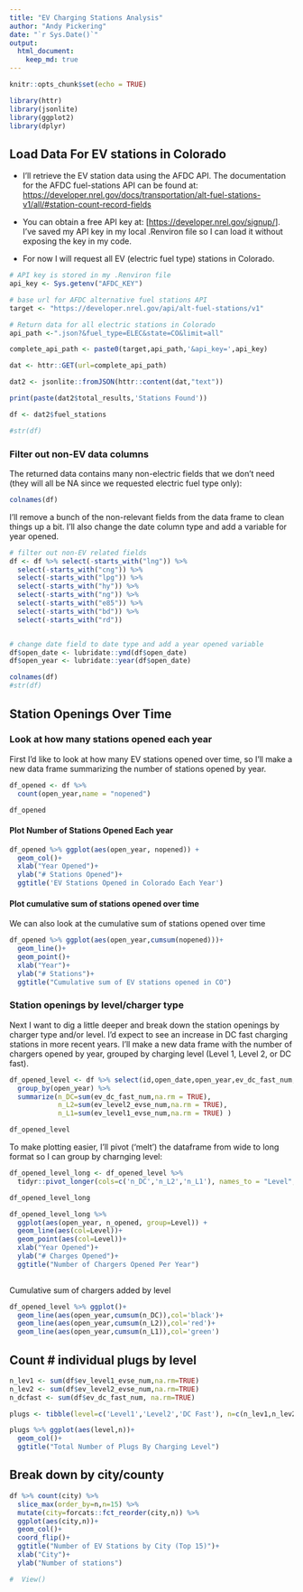 ```yaml
---
title: "EV Charging Stations Analysis"
author: "Andy Pickering"
date: "`r Sys.Date()`"
output: 
  html_document:
    keep_md: true
---
```


```r
knitr::opts_chunk$set(echo = TRUE)
```

```r

library(httr)
library(jsonlite)
library(ggplot2)
library(dplyr)

```

## Load Data For EV stations in Colorado

- I'll retrieve the EV station data using the AFDC API. The documentation for the AFDC fuel-stations API can be found at: <https://developer.nrel.gov/docs/transportation/alt-fuel-stations-v1/all/#station-count-record-fields>

- You can obtain a free API key at: [<https://developer.nrel.gov/signup/>]. I've saved my API key in my local .Renviron file so I can load it without exposing the key in my code.

- For now I will request all EV (electric fuel type) stations in Colorado.

```r

# API key is stored in my .Renviron file
api_key <- Sys.getenv("AFDC_KEY")

# base url for AFDC alternative fuel stations API
target <- "https://developer.nrel.gov/api/alt-fuel-stations/v1"

# Return data for all electric stations in Colorado
api_path <-".json?&fuel_type=ELEC&state=CO&limit=all"

complete_api_path <- paste0(target,api_path,'&api_key=',api_key)

dat <- httr::GET(url=complete_api_path)

dat2 <- jsonlite::fromJSON(httr::content(dat,"text"))

print(paste(dat2$total_results,'Stations Found'))

df <- dat2$fuel_stations

#str(df)

```

### Filter out non-EV data columns

The returned data contains many non-electric fields that we don't need (they will all be NA since we requested electric fuel type only):

```r

colnames(df)

```

I'll remove a bunch of the non-relevant fields from the data frame to clean things up a bit. I'll also change the date column type and add a variable for year opened.

```r

# filter out non-EV related fields
df <- df %>% select(-starts_with("lng")) %>% 
  select(-starts_with("cng")) %>%
  select(-starts_with("lpg")) %>%
  select(-starts_with("hy")) %>% 
  select(-starts_with("ng")) %>% 
  select(-starts_with("e85")) %>% 
  select(-starts_with("bd")) %>% 
  select(-starts_with("rd"))


# change date field to date type and add a year opened variable
df$open_date <- lubridate::ymd(df$open_date)
df$open_year <- lubridate::year(df$open_date)

colnames(df)
#str(df)

```


## Station Openings Over Time

### Look at how many stations opened each year

First I'd like to look at how many EV stations opened over time, so I'll make a new data frame summarizing the number of stations opened by year.

```r
df_opened <- df %>% 
  count(open_year,name = "nopened")  

df_opened
```

#### Plot Number of Stations Opened Each year

```r
df_opened %>% ggplot(aes(open_year, nopened)) + 
  geom_col()+
  xlab("Year Opened")+
  ylab("# Stations Opened")+
  ggtitle('EV Stations Opened in Colorado Each Year')

```

#### Plot cumulative sum of stations opened over time

We can also look at the cumulative sum of stations opened over time

```r

df_opened %>% ggplot(aes(open_year,cumsum(nopened)))+
  geom_line()+
  geom_point()+
  xlab("Year")+
  ylab("# Stations")+
  ggtitle("Cumulative sum of EV stations opened in CO")

```

### Station openings by level/charger type

Next I want to dig a little deeper and break down the station openings by charger type and/or level. I'd expect to see an increase in DC fast charging stations in more recent years. I'll make a new data frame with the number of chargers opened by year, grouped by charging level (Level 1, Level 2, or DC fast).

```r

df_opened_level <- df %>% select(id,open_date,open_year,ev_dc_fast_num,ev_level2_evse_num,ev_level1_evse_num) %>%
  group_by(open_year) %>%
  summarize(n_DC=sum(ev_dc_fast_num,na.rm = TRUE), 
            n_L2=sum(ev_level2_evse_num,na.rm = TRUE),
            n_L1=sum(ev_level1_evse_num,na.rm = TRUE) )

df_opened_level

```

To make plotting easier, I'll pivot ('melt') the dataframe from wide to long format so I can group by charnging level:

```r

df_opened_level_long <- df_opened_level %>% 
  tidyr::pivot_longer(cols=c('n_DC','n_L2','n_L1'), names_to = "Level", names_prefix = "n_", values_to = "n_opened")

df_opened_level_long


```


```r

df_opened_level_long %>% 
  ggplot(aes(open_year, n_opened, group=Level)) +
  geom_line(aes(col=Level))+
  geom_point(aes(col=Level))+
  xlab("Year Opened")+
  ylab("# Charges Opened")+
  ggtitle("Number of Chargers Opened Per Year")
  

```

Cumulative sum of chargers added by level

```r

df_opened_level %>% ggplot()+
  geom_line(aes(open_year,cumsum(n_DC)),col='black')+
  geom_line(aes(open_year,cumsum(n_L2)),col='red')+
  geom_line(aes(open_year,cumsum(n_L1)),col='green')

```



## Count \# individual plugs by level

```r

n_lev1 <- sum(df$ev_level1_evse_num,na.rm=TRUE)
n_lev2 <- sum(df$ev_level2_evse_num,na.rm=TRUE)
n_dcfast <- sum(df$ev_dc_fast_num, na.rm=TRUE)

plugs <- tibble(level=c('Level1','Level2','DC Fast'), n=c(n_lev1,n_lev2,n_dcfast))

plugs %>% ggplot(aes(level,n))+
  geom_col()+
  ggtitle("Total Number of Plugs By Charging Level")

```

<!-- ## Break down by connector types, ev_connector_type,ev_charging_level -->

<!-- ```{r } -->

<!-- #unique(unlist(df$ev_connector_types)) -->

<!-- df4 <- df3 %>% rowwise() %>%  -->

<!--   mutate(hasJ=if_else("J1772" %in% ev_connector_types,1,0)) %>%  -->

<!--   mutate(hasJcomb=if_else("J1772COMBO" %in% ev_connector_types,1,0)) %>%  -->

<!--   mutate(hasChad=if_else("CHADEMO" %in% ev_connector_types,1,0)) %>%  -->

<!--   mutate(hasTesla=if_else("TESLA" %in% ev_connector_types,1,0)) %>%  -->

<!--   mutate(hasNema520=if_else("NEMA520" %in% ev_connector_types,1,0)) %>%  -->

<!--   mutate(hasNema515=if_else("NEMA515" %in% ev_connector_types,1,0)) %>%  -->

<!--   mutate(hasNema1450=if_else("NEMA1450" %in% ev_connector_types,1,0)) -->

<!--   View(df4) -->

<!-- df4 %>% -->

<!--   select_if(is.numeric) %>% -->

<!--   map_dbl(sum)   -->

<!-- tibble(connector_type=names(df5),n=df5) %>% View() -->

<!-- ``` -->

<!-- ```{r } -->

<!-- #df %>% count(ev_network) %>% arrange(desc(n)) %>% View() -->

<!-- df %>%  count(ev_network) %>%  -->

<!--   mutate(ev_network=as.factor(ev_network)) %>%  -->

<!--   mutate(ev_network=forcats::fct_reorder(ev_network,n)) %>%  -->

<!--   ggplot(aes(ev_network,n))+ -->

<!--   geom_col()+ -->

<!--   coord_flip()+ -->

<!--   xlab("EV Network")+ -->

<!--   ylab("# stations") -->

<!-- ``` -->

## Break down by city/county

```r

df %>% count(city) %>%
  slice_max(order_by=n,n=15) %>%
  mutate(city=forcats::fct_reorder(city,n)) %>%
  ggplot(aes(city,n))+
  geom_col()+
  coord_flip()+
  ggtitle("Number of EV Stations by City (Top 15)")+
  xlab("City")+
  ylab("Number of stations")

#  View()

```

